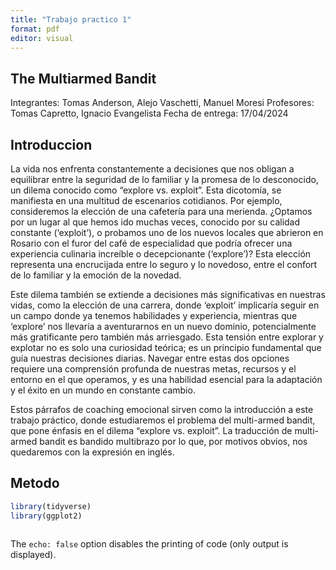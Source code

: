 ```yaml
---
title: "Trabajo practico 1"
format: pdf
editor: visual
---
```



## The Multiarmed Bandit

Integrantes: Tomas Anderson, Alejo Vaschetti, Manuel Moresi
Profesores: Tomas Capretto, Ignacio Evangelista
Fecha de entrega: 17/04/2024

## Introduccion

La vida nos enfrenta constantemente a decisiones que nos obligan a equilibrar entre la seguridad de lo familiar y la promesa de lo desconocido, un dilema conocido como “explore vs. exploit”. Esta dicotomía, se manifiesta en una multitud de escenarios cotidianos. Por ejemplo, consideremos la elección de una cafetería para una merienda. ¿Optamos por un lugar al que hemos ido muchas veces, conocido por su calidad constante (‘exploit’), o probamos uno de los nuevos locales que abrieron en Rosario con el furor del café de especialidad que podría ofrecer una experiencia culinaria increíble o decepcionante (‘explore’)? Esta elección representa una encrucijada entre lo seguro y lo novedoso, entre el confort de lo familiar y la emoción de la novedad.

Este dilema también se extiende a decisiones más significativas en nuestras vidas, como la elección de una carrera, donde ‘exploit’ implicaría seguir en un campo donde ya tenemos habilidades y experiencia, mientras que ‘explore’ nos llevaría a aventurarnos en un nuevo dominio, potencialmente más gratificante pero también más arriesgado. Esta tensión entre explorar y explotar no es solo una curiosidad teórica; es un principio fundamental que guía nuestras decisiones diarias. Navegar entre estas dos opciones requiere una comprensión profunda de nuestras metas, recursos y el entorno en el que operamos, y es una habilidad esencial para la adaptación y el éxito en un mundo en constante cambio.

Estos párrafos de coaching emocional sirven como la introducción a este trabajo práctico, donde estudiaremos el problema del multi-armed bandit, que pone énfasis en el dilema “explore vs. exploit”. La traducción de multi-armed bandit es bandido multibrazo por lo que, por motivos obvios, nos quedaremos con la expresión en inglés.






## Metodo

```r
library(tidyverse)
library(ggplot2)
```

```r

```

The `echo: false` option disables the printing of code (only output is displayed).
